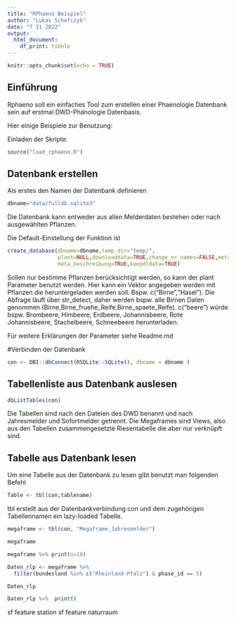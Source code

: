 ```yaml
---
title: "RPhaeno Beispiel"
author: "Lukas Schefczyk"
date: "7 11 2022"
output:
  html_document:
    df_print: tibble
---
```


```r
knitr::opts_chunk$set(echo = TRUE)
```

## Einführung

Rphaeno soll ein einfaches Tool zum erstellen einer Phaenologie Datenbank sein auf erstmal DWD-Phänologie Datenbasis.



Hier einige Beispiele zur Benutzung:


Einladen der Skripte:

```r
source("load_rphaeno.R")
```

## Datenbank erstellen
Als erstes den Namen der Datenbank definieren
```r
dbname="data/fulldb.sqlite3"
```
Die Datenbank kann entweder aus allen Melderdaten bestehen oder nach ausgewählten Pflanzen. 

Die Default-Einstellung der Funktion ist 
```r
create_database(dbname=dbname,temp_dir="temp/",
                plant=NULL,downloaddata=TRUE,change_nr_names=FALSE,meta_spezifizierung=TRUE,
                meta_beschreibung=TRUE,keepdldata=TRUE)
```
Sollen nur bestimme Pflanzen berücksichtigt werden, so kann der plant Parameter benutzt werden. Hier kann ein Vektor angegeben werden mit Pflanzen die heruntergeladen werden soll. Bspw. c("Birne","Hasel"). Die Abfrage läuft über str_detect, daher werden bspw. alle Birnen Daten genommen (Birne,Birne_fruehe_Reife,Birne_spaete_Reife).
c("beere") würde bspw. Brombeere, Himbeere, Erdbeere, Johannisbeere, Rote Johannisbeere, Stachelbeere, Schneebeere herunterladen.

Für weitere Erklärungen der Parameter siehe Readme.md


#Verbinden der Datenbank
```r
con <- DBI::dbConnect(RSQLite::SQLite(), dbname = dbname )
```
##  Tabellenliste aus Datenbank auslesen
```r

dbListTables(con)
```
Die Tabellen sind nach den Dateien des DWD benannt und nach Jahresmelder und Sofortmelder getrennt.
Die Megaframes sind Views, also aus den Tabellen zusammengesetzte Riesentabelle die aber nur verknüpft sind. 


## Tabelle aus Datenbank lesen
Um eine Tabelle aus der Datenbank zu lesen gibt benutzt man folgenden Befehl
```r
Table <- tbl(con,tablename)

```
tbl erstellt aus der Datenbankverbindung con und dem zugehörigen Tabellennamen ein lazy-loaded Tabelle.

```r
megaframe <- tbl(con, "Megaframe_Jahresmelder")
```
```r
megaframe
```
```r
megaframe %>% print(n=10)
```




```r
Daten_rlp <- megaframe %>%
  filter(bundesland %in% c("Rheinland-Pfalz") & phase_id == 5)
```
```r
Daten_rlp
```
```r
Daten_rlp %>%  print()
```


sf feature station 
sf feature naturraum


